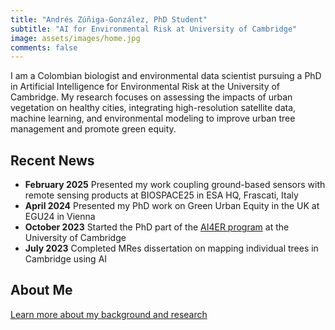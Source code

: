 ```yaml
---
title: "Andrés Zúñiga-González, PhD Student"
subtitle: "AI for Environmental Risk at University of Cambridge"
image: assets/images/home.jpg
comments: false
---
```


I am a Colombian biologist and environmental data scientist pursuing a PhD in Artificial Intelligence for Environmental Risk at the University of Cambridge. My research focuses on assessing the impacts of urban vegetation on healthy cities, integrating high-resolution satellite data, machine learning, and environmental modeling to improve urban tree management and promote green equity.

## Recent News

- **February 2025** Presented my work coupling ground-based sensors with remote sensing products at BIOSPACE25 in ESA HQ, Frascati, Italy
- **April 2024** Presented my PhD work on Green Urban Equity in the UK at EGU24 in Vienna
- **October 2023** Started the PhD part of the [AI4ER program](https://ai4er-cdt.esc.cam.ac.uk/) at the University of Cambridge
- **July 2023** Completed MRes dissertation on mapping individual trees in Cambridge using AI

::: {.callout-note}
## About Me
[Learn more about my background and research](/about.qmd)
:::
